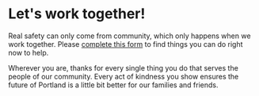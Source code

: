 
# Let's work together!

Real safety can only come from community, which only happens when we work together. Please [complete this form](https://forms.gle/B1xSPyC3hRuMQWvAA) to find things you can do right now to help.

Wherever you are, thanks for every single thing you do that serves the people of our community. Every act of kindness you show ensures the future of Portland is a little bit better for our families and friends.